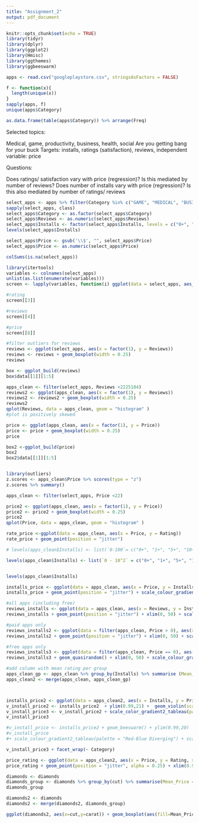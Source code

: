 ```yaml
---
title: "Assignment_2"
output: pdf_document
---
```


```r
knitr::opts_chunk$set(echo = TRUE)
library(tidyr)
library(dplyr)
library(ggplot2)
library(Hmisc)
library(ggthemes)
library(ggbeeswarm)
```



```r
apps <- read.csv("googleplaystore.csv", stringsAsFactors = FALSE)

f <- function(x){
  length(unique(x))
}
sapply(apps, f)
unique(apps$Category)

as.data.frame(table(apps$Category)) %>% arrange(Freq)
```

Selected topics:

Medical, game, productivity, business, health, social
Are you getting bang for your buck
Targets: installs, ratings (satisfaction), reviews,
independent variable: price


Questions:

Does ratings/ satisfaction vary with price (regression)?
  Is this mediated by number of reviews?
Does number of installs vary with price (regression)?
  Is this also mediated by number of ratings/ reviews

```r

select_apps <- apps %>% filter(Category %in% c("GAME", "MEDICAL", "BUSINESS", "PRODUCTIVITY", "LIFESTYLE", "SOCIAL"))
sapply(select_apps, class)
select_apps$Category <- as.factor(select_apps$Category)
select_apps$Reviews <- as.numeric(select_apps$Reviews)
select_apps$Installs <- factor(select_apps$Installs, levels = c("0+", "1+", "5+", "10+", "50+", "100+", "500+", "1,000+", "5,000+", "10,000+", "50,000+", "100,000+", "500,000+", "1,000,000+", "5,000,000+", "10,000,000+", "50,000,000+", "100,000,000+", "500,000,000+", "1,000,000,000+"), ordered = TRUE)
levels(select_apps$Installs)

select_apps$Price <- gsub('\\$', "", select_apps$Price)
select_apps$Price <- as.numeric(select_apps$Price)

```



```r
colSums(is.na(select_apps))

```


```r
library(itertools)
variables <- colnames(select_apps)
unlist(as.list(enumerate(variables)))
screen <- lapply(variables, function(i) ggplot(data = select_apps, aes_string(x=i)) + geom_histogram())

#rating
screen[[3]]

#reviews
screen[[4]]

#price
screen[[8]]
```
```r
#filter outliers for reviews
reviews <- ggplot(select_apps, aes(x = factor(1), y = Reviews))
reviews <- reviews + geom_boxplot(width = 0.25)
reviews

box <- ggplot_build(reviews)
box$data[[1]][1:5]

apps_clean <- filter(select_apps, Reviews <2225104)
reviews2 <- ggplot(apps_clean, aes(x = factor(1), y = Reviews))
reviews2 <- reviews2 + geom_boxplot(width = 0.25)
reviews2
qplot(Reviews, data = apps_clean, geom = "histogram" )
#plot is positively skewed

```

```r
price <- ggplot(apps_clean, aes(x = factor(1), y = Price))
price <- price + geom_boxplot(width = 0.25)
price

box2 <-ggplot_build(price)
box2
box2$data[[1]][1:5]


library(outliers)
z.scores <- apps_clean$Price %>% scores(type = "z")
z.scores %>% summary()

apps_clean <- filter(select_apps, Price <22)

price2 <- ggplot(apps_clean, aes(x = factor(1), y = Price))
price2 <- price2 + geom_boxplot(width = 0.25)
price2
qplot(Price, data = apps_clean, geom = "histogram" )

```

```r
rate_price <-ggplot(data = apps_clean, aes(x = Price, y = Rating))
rate_price + geom_point(position = "jitter")
```

```r
# levels(apps_clean$Installs) <- list(`0-100`= c("0+", "1+", "5+", "10+", "50+"), `101 - 1,000` = c("100+", "500+") , `1,001 - 10,000` = c("1,000+", "5,000+"), `10,001 - 100,000`= c("10,000+", "50,000+"), `100,001 - 1,000,000` = c("100,000+", "500,000+"), `1,000,001 - 10,000,000` = c("1,000,000+", "5,000,000+"), `10,000,001 - 100,000,000`= c("10,000,000", "50,000,000+"), `> 100,000,000` = c("100,000,000+", "500,000,000+", "1,000,000,000+"))  

levels(apps_clean$Installs) <- list(`0 - 10^2` = c("0+", "1+", "5+", "10+", "50+"), `10^2 - 10^3` = c("100+", "500+") , `10^3 - 10^4` = c("1,000+", "5,000+"), `10^4 - 10^5`= c("10,000+", "50,000+"), `10^5 - 10^6` = c("100,000+", "500,000+"), `10^6 - 10^7` = c("1,000,000+", "5,000,000+", "10,000,000+"), `> 10^7` = c("50,000,000+", "100,000,000+", "500,000,000+", "1,000,000,000+")) 


levels(apps_clean$Installs)
```

```r
installs_price <- ggplot(data = apps_clean, aes(x = Price, y = Installs, colour = Rating))
installs_price + geom_point(position = "jitter") + scale_colour_gradient2_tableau(palette = "Red-Blue Diverging") + scale_alpha("Rating")

```


```r
#all apps (including free)
reviews_installs <- ggplot(data = apps_clean, aes(x = Reviews, y = Installs, colour = Rating))
reviews_installs + geom_point(position = "jitter") + xlim(0, 50) + scale_colour_gradient2_tableau(palette = "Red-Blue Diverging") + scale_alpha("Rating")

#paid apps only
reviews_installs2 <- ggplot(data = filter(apps_clean, Price > 0), aes(x = Reviews, y = Installs, colour = Rating))
reviews_installs2 + geom_point(position = "jitter") + xlim(0, 50) + scale_colour_gradient2_tableau(palette = "Red-Blue Diverging") + scale_alpha("Rating")

#free apps only
reviews_installs3 <- ggplot(data = filter(apps_clean, Price == 0), aes(x = Reviews, y = Installs, colour = Rating))
reviews_installs3 + geom_quasirandom() + xlim(0, 50) + scale_colour_gradient2_tableau(palette = "Red-Blue Diverging") + scale_alpha("Rating")


```

```r
#add column with mean rating per group
apps_clean_gp <- apps_clean %>% group_by(Installs) %>% summarise (Mean_Rating = mean(Rating, na.rm = TRUE))
apps_clean2 <- merge(apps_clean, apps_clean_gp)



installs_price2 <- ggplot(data = apps_clean2, aes(x = Installs, y = Price, col = Rating))
v_install_price2 <- installs_price2  + ylim(0.99,21) +  geom_violin(scale = "width")
v_install_price3 <- v_install_price2 + scale_color_gradient2_tableau(palette = "Red-Blue Diverging") + coord_flip() + geom_beeswarm(aes(col = Rating))# + theme_minimal() #geom_quasirandom(aes(x = Installs, y = Price), height = 0.1) 
v_install_price3

#v_install_price <- installs_price2 + geom_beeswarm() + ylim(0.99,20)
#v_install_price
#+ scale_colour_gradient2_tableau(palette = "Red-Blue Diverging") + scale_alpha("Rating")

```



```r
v_install_price3 + facet_wrap(~ Category)
```


```r
price_rating <- ggplot(data = apps_clean2, aes(x = Price, y = Rating, size = Reviews))
price_rating + geom_point(position = "jitter", alpha = 0.25) + xlim(0.99,21) + scale_size(trans = 'log10')


```


```r
diamonds <- diamonds
diamonds_group <- diamonds %>% group_by(cut) %>% summarise(Mean_Price = mean(price))
diamonds_group

diamonds2 <- diamonds
diamonds2 <- merge(diamonds2, diamonds_group)

ggplot(diamonds2, aes(x=cut,y=carat)) + geom_boxplot(aes(fill=Mean_Price)) + scale_fill_gradient2(midpoint = mean(diamonds2$price))
```

